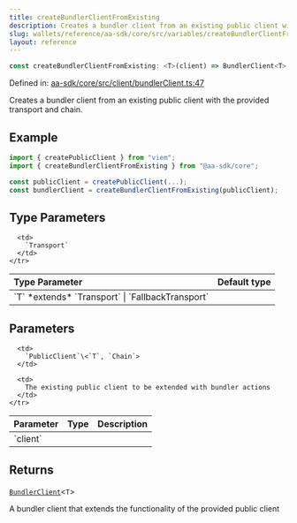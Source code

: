 ```yaml
---
title: createBundlerClientFromExisting
description: Creates a bundler client from an existing public client with the provided transport and chain.
slug: wallets/reference/aa-sdk/core/src/variables/createBundlerClientFromExisting
layout: reference
---
```


```ts
const createBundlerClientFromExisting: <T>(client) => BundlerClient<T>;
```

Defined in: [aa-sdk/core/src/client/bundlerClient.ts:47](https://github.com/alchemyplatform/aa-sdk/blob/e3c1a23e6e03f44bf2db3afddb97a91b175cba58/aa-sdk/core/src/client/bundlerClient.ts#L47)

Creates a bundler client from an existing public client with the provided transport and chain.

## Example

```ts
import { createPublicClient } from "viem";
import { createBundlerClientFromExisting } from "@aa-sdk/core";

const publicClient = createPublicClient(...);
const bundlerClient = createBundlerClientFromExisting(publicClient);
```

## Type Parameters

<table>
  <thead>
    <tr>
      <th align="left">Type Parameter</th>
      <th align="left">Default type</th>
    </tr>
  </thead>

  <tbody>
    <tr>
      <td>
        `T` *extends* `Transport` | `FallbackTransport`
      </td>

      <td>
        `Transport`
      </td>
    </tr>

  </tbody>
</table>

## Parameters

<table>
  <thead>
    <tr>
      <th align="left">Parameter</th>
      <th align="left">Type</th>
      <th align="left">Description</th>
    </tr>
  </thead>

  <tbody>
    <tr>
      <td>
        `client`
      </td>

      <td>
        `PublicClient`\<`T`, `Chain`>
      </td>

      <td>
        The existing public client to be extended with bundler actions
      </td>
    </tr>

  </tbody>
</table>

## Returns

[`BundlerClient`](../type-aliases/BundlerClient.mdx)\<`T`>

A bundler client that extends the functionality of the provided public client
